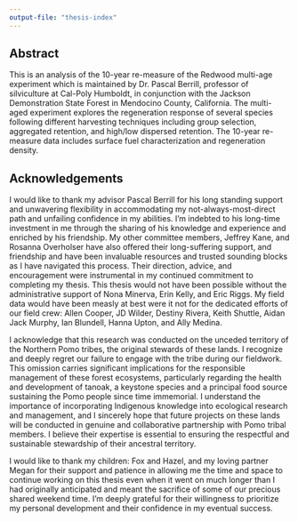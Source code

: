 ```yaml
---
output-file: "thesis-index"
---
```


## Abstract {.unnumbered}

This is an analysis of the 10-year re-measure of the Redwood multi-age
experiment which is maintained by Dr. Pascal Berrill, professor of silviculture
at Cal-Poly Humboldt, in conjunction with the Jackson Demonstration State Forest
in Mendocino County, California. The multi-aged experiment explores the
regeneration response of several species following different harvesting
techniques including group selection, aggregated retention, and high/low
dispersed retention. The 10-year re-measure data includes surface fuel
characterization and regeneration density.

## Acknowledgements {.unnumbered}

I would like to thank my advisor Pascal Berrill for his long standing support
and unwavering flexibility in accommodating my not-always-most-direct path and
unfailing confidence in my abilities. I'm indebted to his long-time investment
in me through the sharing of his knowledge and experience and enriched by his
friendship. My other committee members, Jeffrey Kane, and Rosanna Overholser
have also offered their long-suffering support, and friendship and have been
invaluable resources and trusted sounding blocks as I have navigated this
process. Their direction, advice, and encouragement were instrumental in my
continued commitment to completing my thesis. This thesis would not have been
possible without the administrative support of Nona Minerva, Erin Kelly, and
Eric Riggs. My field data would have been measly at best were it not for the
dedicated efforts of our field crew: Allen Cooper, JD Wilder, Destiny Rivera,
Keith Shuttle, Aidan Jack Murphy, Ian Blundell, Hanna Upton, and Ally Medina.

I acknowledge that this research was conducted on the unceded territory of the
Northern Pomo tribes, the original stewards of these lands. I recognize and
deeply regret our failure to engage with the tribe during our fieldwork. This
omission carries significant implications for the responsible management of
these forest ecosystems, particularly regarding the health and development of
tanoak, a keystone species and a principal food source sustaining the Pomo
people since time immemorial. I understand the importance of incorporating
Indigenous knowledge into ecological research and management, and I sincerely
hope that future projects on these lands will be conducted in genuine and
collaborative partnership with Pomo tribal members. I believe their expertise is
essential to ensuring the respectful and sustainable stewardship of their
ancestral territory.

I would like to thank my children: Fox and Hazel, and my loving partner Megan
for their support and patience in allowing me the time and space to continue
working on this thesis even when it went on much longer than I had originally
anticipated and meant the sacrifice of some of our precious shared weekend time.
I'm deeply grateful for their willingness to prioritize my personal development
and their confidence in my eventual success.

